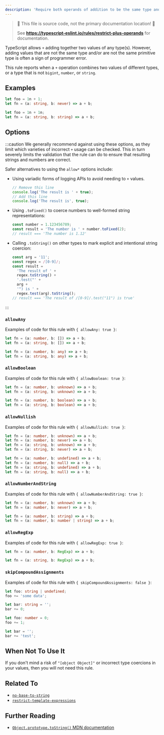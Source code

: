 ```yaml
---
description: 'Require both operands of addition to be the same type and be `bigint`, `number`, or `string`.'
---
```



> 🛑 This file is source code, not the primary documentation location! 🛑
>
> See **https://typescript-eslint.io/rules/restrict-plus-operands** for documentation.

TypeScript allows `+` adding together two values of any type(s).
However, adding values that are not the same type and/or are not the same primitive type is often a sign of programmer error.

This rule reports when a `+` operation combines two values of different types, or a type that is not `bigint`, `number`, or `string`.

## Examples

<Tabs>
<TabItem value="❌ Incorrect">

```ts
let foo = 1n + 1;
let fn = (a: string, b: never) => a + b;
```

</TabItem>
<TabItem value="✅ Correct">

```ts
let foo = 1n + 1n;
let fn = (a: string, b: string) => a + b;
```

</TabItem>
</Tabs>

## Options

:::caution
We generally recommend against using these options, as they limit which varieties of incorrect `+` usage can be checked.
This in turn severely limits the validation that the rule can do to ensure that resulting strings and numbers are correct.

Safer alternatives to using the `allow*` options include:

- Using variadic forms of logging APIs to avoid needing to `+` values.
  ```ts
  // Remove this line
  console.log('The result is ' + true);
  // Add this line
  console.log('The result is', true);
  ```
- Using `.toFixed()` to coerce numbers to well-formed string representations:
  ```ts
  const number = 1.123456789;
  const result = 'The number is ' + number.toFixed(2);
  // result === 'The number is 1.12'
  ```
- Calling `.toString()` on other types to mark explicit and intentional string coercion:
  ```ts
  const arg = '11';
  const regex = /[0-9]/;
  const result =
    'The result of ' +
    regex.toString() +
    '.test("' +
    arg +
    '") is ' +
    regex.test(arg).toString();
  // result === 'The result of /[0-9]/.test("11") is true'
  ```

:::

### `allowAny`

Examples of code for this rule with `{ allowAny: true }`:

<Tabs>
<TabItem value="❌ Incorrect">

```ts option='{ "allowAny": true }'
let fn = (a: number, b: []) => a + b;
let fn = (a: string, b: []) => a + b;
```

</TabItem>
<TabItem value="✅ Correct">

```ts option='{ "allowAny": true }'
let fn = (a: number, b: any) => a + b;
let fn = (a: string, b: any) => a + b;
```

</TabItem>
</Tabs>

### `allowBoolean`

Examples of code for this rule with `{ allowBoolean: true }`:

<Tabs>
<TabItem value="❌ Incorrect">

```ts option='{ "allowBoolean": true }'
let fn = (a: number, b: unknown) => a + b;
let fn = (a: string, b: unknown) => a + b;
```

</TabItem>
<TabItem value="✅ Correct">

```ts option='{ "allowBoolean": true }'
let fn = (a: number, b: boolean) => a + b;
let fn = (a: string, b: boolean) => a + b;
```

</TabItem>
</Tabs>

### `allowNullish`

Examples of code for this rule with `{ allowNullish: true }`:

<Tabs>
<TabItem value="❌ Incorrect">

```ts option='{ "allowNullish": true }'
let fn = (a: number, b: unknown) => a + b;
let fn = (a: number, b: never) => a + b;
let fn = (a: string, b: unknown) => a + b;
let fn = (a: string, b: never) => a + b;
```

</TabItem>
<TabItem value="✅ Correct">

```ts option='{ "allowNullish": true }'
let fn = (a: number, b: undefined) => a + b;
let fn = (a: number, b: null) => a + b;
let fn = (a: string, b: undefined) => a + b;
let fn = (a: string, b: null) => a + b;
```

</TabItem>
</Tabs>

### `allowNumberAndString`

Examples of code for this rule with `{ allowNumberAndString: true }`:

<Tabs>
<TabItem value="❌ Incorrect">

```ts option='{ "allowNumberAndString": true }'
let fn = (a: number, b: unknown) => a + b;
let fn = (a: number, b: never) => a + b;
```

</TabItem>
<TabItem value="✅ Correct">

```ts option='{ "allowNumberAndString": true }'
let fn = (a: number, b: string) => a + b;
let fn = (a: number, b: number | string) => a + b;
```

</TabItem>
</Tabs>

### `allowRegExp`

Examples of code for this rule with `{ allowRegExp: true }`:

<Tabs>
<TabItem value="❌ Incorrect">

```ts option='{ "allowRegExp": true }'
let fn = (a: number, b: RegExp) => a + b;
```

</TabItem>
<TabItem value="✅ Correct">

```ts option='{ "allowRegExp": true }'
let fn = (a: string, b: RegExp) => a + b;
```

</TabItem>
</Tabs>

### `skipCompoundAssignments`

Examples of code for this rule with `{ skipCompoundAssignments: false }`:

<Tabs>
<TabItem value="❌ Incorrect">

```ts option='{ "skipCompoundAssignments": true }'
let foo: string | undefined;
foo += 'some data';

let bar: string = '';
bar += 0;
```

</TabItem>
<TabItem value="✅ Correct">

```ts option='{ "skipCompoundAssignments": true }'
let foo: number = 0;
foo += 1;

let bar = '';
bar += 'test';
```

</TabItem>
</Tabs>

## When Not To Use It

If you don't mind a risk of `"[object Object]"` or incorrect type coercions in your values, then you will not need this rule.

## Related To

- [`no-base-to-string`](./no-base-to-string.mdx)
- [`restrict-template-expressions`](./restrict-template-expressions.mdx)

## Further Reading

- [`Object.prototype.toString()` MDN documentation](https://developer.mozilla.org/en-US/docs/Web/JavaScript/Reference/Global_Objects/Object/toString)
